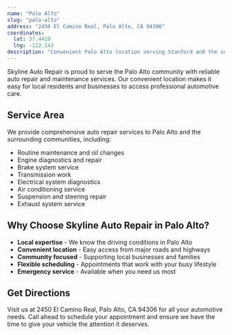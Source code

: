 ```yaml
---
name: "Palo Alto"
slug: "palo-alto"
address: "2450 El Camino Real, Palo Alto, CA 94306"
coordinates:
  lat: 37.4419
  lng: -122.143
description: "Convenient Palo Alto location serving Stanford and the surrounding tech community."
---
```


Skyline Auto Repair is proud to serve the Palo Alto community with reliable auto repair and maintenance services. Our convenient location makes it easy for local residents and businesses to access professional automotive care.

## Service Area

We provide comprehensive auto repair services to Palo Alto and the surrounding communities, including:

- Routine maintenance and oil changes
- Engine diagnostics and repair
- Brake system service
- Transmission work
- Electrical system diagnostics
- Air conditioning service
- Suspension and steering repair
- Exhaust system service

## Why Choose Skyline Auto Repair in Palo Alto?

- **Local expertise** - We know the driving conditions in Palo Alto
- **Convenient location** - Easy access from major roads and highways
- **Community focused** - Supporting local businesses and families
- **Flexible scheduling** - Appointments that work with your busy lifestyle
- **Emergency service** - Available when you need us most

## Get Directions

Visit us at 2450 El Camino Real, Palo Alto, CA 94306 for all your automotive needs. Call ahead to schedule your appointment and ensure we have the time to give your vehicle the attention it deserves.